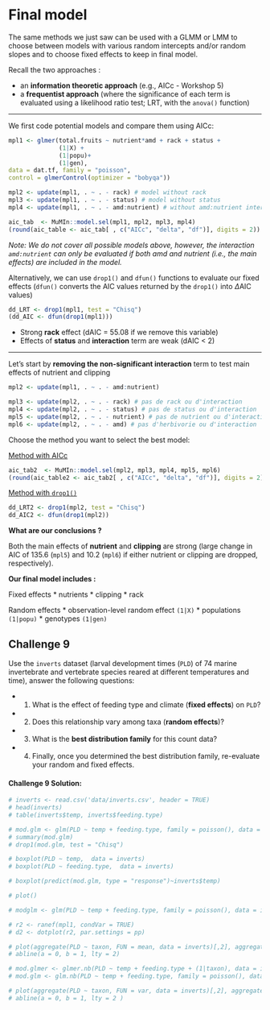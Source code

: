 
# Final model

The same methods we just saw can be used with a GLMM or LMM to choose between models with various random intercepts and/or random slopes and to choose fixed effects to keep in final model.

Recall the two approaches :

- an **information theoretic approach** (e.g., AICc - Workshop 5)
- a **frequentist approach** (where the significance of each term is evaluated using a likelihood ratio test; LRT, with the `anova()` function)

---

We first code potential models and compare them using AICc:

```r
mpl1 <- glmer(total.fruits ~ nutrient*amd + rack + status +
              (1|X) +
              (1|popu)+
              (1|gen),
data = dat.tf, family = "poisson",
control = glmerControl(optimizer = "bobyqa"))

mpl2 <- update(mpl1, . ~ . - rack) # model without rack
mpl3 <- update(mpl1, . ~ . - status) # model without status
mpl4 <- update(mpl1, . ~ . - amd:nutrient) # without amd:nutrient interaction

aic_tab  <- MuMIn::model.sel(mpl1, mpl2, mpl3, mpl4)
(round(aic_table <- aic_tab[ , c("AICc", "delta", "df")], digits = 2))
```

*Note: We do not cover all possible models above, however, the interaction `amd:nutrient` can only be evaluated if both amd and nutrient (i.e., the main effects) are included in the model.*

Alternatively, we can use `drop1()` and `dfun()` functions to evaluate our fixed effects (`dfun()` converts the AIC values returned by the `drop1()` into $\Delta$AIC values)

```r
dd_LRT <- drop1(mpl1, test = "Chisq")
(dd_AIC <- dfun(drop1(mpl1)))
```

- Strong **rack** effect (dAIC = 55.08 if we remove this variable)
- Effects of **status** and **interaction** term are weak (dAIC < 2)

---

Let's start by **removing the non-significant interaction** term to test main effects of nutrient and clipping

```r
mpl2 <- update(mpl1, . ~ . - amd:nutrient)

mpl3 <- update(mpl2, . ~ . - rack) # pas de rack ou d'interaction
mpl4 <- update(mpl2, . ~ . - status) # pas de status ou d'interaction
mpl5 <- update(mpl2, . ~ . - nutrient) # pas de nutrient ou d'interaction
mpl6 <- update(mpl2, . ~ . - amd) # pas d'herbivorie ou d'interaction
```

Choose the method you want to select the best model:

<ins> Method with AICc </ins>

```r
aic_tab2  <- MuMIn::model.sel(mpl2, mpl3, mpl4, mpl5, mpl6)
(round(aic_table2 <- aic_tab2[ , c("AICc", "delta", "df")], digits = 2))
```

<ins> Method with `drop1()` </ins>

```r
dd_LRT2 <- drop1(mpl2, test = "Chisq")
dd_AIC2 <- dfun(drop1(mpl2))
```

**What are our conclusions ?**

Both the main effects of **nutrient** and **clipping** are strong (large change in AIC of $135.6$ (`mpl5`) and $10.2$ (`mpl6`) if either nutrient or clipping are dropped, respectively).

**Our final model includes :**

Fixed effects
* nutrients
* clipping
* rack

Random effects
* observation-level random effect `(1|X)` 
* populations `(1|popu)` 
* genotypes `(1|gen)`


## Challenge 9 

Use the `inverts` dataset (larval development times (`PLD`) of 74 marine invertebrate and vertebrate species reared at different temperatures and time), answer the following questions:

- 1. What is the effect of feeding type and climate (**fixed effects**) on `PLD`?
- 2. Does this relationship vary among taxa (**random effects**)?
- 3. What is the **best distribution family** for this count data?
- 4. Finally, once you determined the best distribution family, re-evaluate your random and fixed effects.


#### **Challenge 9 Solution:** {-}

```r
# inverts <- read.csv('data/inverts.csv', header = TRUE)
# head(inverts)
# table(inverts$temp, inverts$feeding.type)

# mod.glm <- glm(PLD ~ temp + feeding.type, family = poisson(), data = inverts)
# summary(mod.glm)
# drop1(mod.glm, test = "Chisq")

# boxplot(PLD ~ temp,  data = inverts)
# boxplot(PLD ~ feeding.type,  data = inverts)

# boxplot(predict(mod.glm, type = "response")~inverts$temp)

# plot()

# modglm <- glm(PLD ~ temp + feeding.type, family = poisson(), data = inverts)

# r2 <- ranef(mpl1, condVar = TRUE)
# d2 <- dotplot(r2, par.settings = pp)

# plot(aggregate(PLD ~ taxon, FUN = mean, data = inverts)[,2], aggregate(PLD ~ taxon, FUN = var, data = inverts)[,2], pch = 19)
# abline(a = 0, b = 1, lty = 2)

# mod.glmer <- glmer.nb(PLD ~ temp + feeding.type + (1|taxon), data = inverts)
# mod.glm <- glm.nb(PLD ~ temp + feeding.type, family = poisson(), data = inverts)

# plot(aggregate(PLD ~ taxon, FUN = var, data = inverts)[,2], aggregate(PLD ~ taxon, FUN = mean, data = inverts)[,2])
# abline(a = 0, b = 1, lty = 2 )
```

